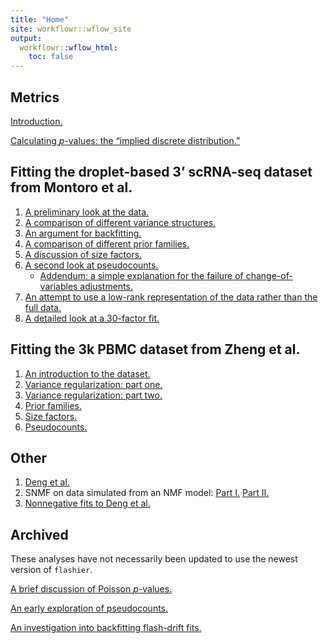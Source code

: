 ```yaml
---
title: "Home"
site: workflowr::wflow_site
output:
  workflowr::wflow_html:
    toc: false
---
```


## Metrics

[Introduction.](intro.html)

[Calculating $p$-values: the "implied discrete distribution."](pvals.html)


## Fitting the droplet-based 3' scRNA-seq dataset from Montoro et al.

1. [A preliminary look at the data.](droplet.html)
1. [A comparison of different variance structures.](var_type.html)
1. [An argument for backfitting.](backfit.html)
1. [A comparison of different prior families.](prior_type.html)
1. [A discussion of size factors.](size_factors.html)
1. [A second look at pseudocounts.](pseudocount_redux.html)
    + [Addendum: a simple explanation for the failure of change-of-variables adjustments.](elbo_problems.html)
1. [An attempt to use a low-rank representation of the data rather than the full data.](lowrank.html)
1. [A detailed look at a 30-factor fit.](final_montoro.html)


## Fitting the 3k PBMC dataset from Zheng et al.

1. [An introduction to the dataset.](pbmc.html)
1. [Variance regularization: part one.](var_reg_pbmc.html)
1. [Variance regularization: part two.](var_reg_pbmc2.html)
1. [Prior families.](prior_type_pbmc.html)
1. [Size factors.](size_factors_pbmc.html)
1. [Pseudocounts.](pseudocount_redux_pbmc.html)

## Other

1. [Deng et al.](deng.html)
1. SNMF on data simulated from an NMF model: [Part I.](snmf_on_nmf.html) [Part II.](snmf_on_nmf2.html) 
1. [Nonnegative fits to Deng et al.](deng_nn.html)

## Archived

These analyses have not necessarily been updated to use the newest version of `flashier`.

[A brief discussion of Poisson $p$-values.](poisson_p.html)

[An early exploration of pseudocounts.](pseudocount.html)

[An investigation into backfitting flash-drift fits.](drift_backfit.html)

